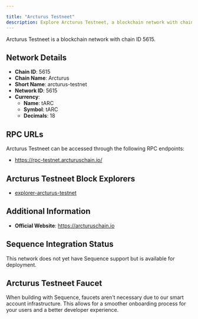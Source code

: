 ```yaml
---

title: "Arcturus Testneet"
description: Explore Arcturus Testneet, a blockchain network with chain ID 5615. Learn about its native currency, tARC, and how to interact with the network.
---
```




Arcturus Testneet is a blockchain network with chain ID 5615.

## Network Details

- **Chain ID**: 5615
- **Chain Name**: Arcturus
- **Short Name**: arcturus-testnet
- **Network ID**: 5615
- **Currency**: 
  - **Name**: tARC
  - **Symbol**: tARC
  - **Decimals**: 18

## RPC URLs

Arcturus Testneet can be accessed through the following RPC endpoints:

- https://rpc-testnet.arcturuschain.io/

## Arcturus Testneet Block Explorers

- [explorer-arcturus-testnet](https://testnet.arcscan.net)

## Additional Information

- **Official Website**: https://arcturuschain.io

## Sequence Integration Status

This network does not yet have Sequence support but is available for deployment.

## Arcturus Testneet Faucet

When building with Sequence, faucets aren't necessary due to our smart account infrastructure. This allows for a smoother onboarding process for your users and a better developer experience.
